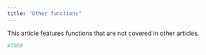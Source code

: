 ```yaml
---
title: "Other functions"
---
```


This article features functions that are not covered in other articles.

```python
#TODO
```
